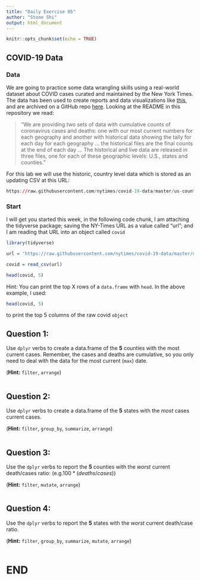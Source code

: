 ```yaml
---
title: "Daily Exercise 05"
author: "Stone Shi"
output: html_document
---
```


```r
knitr::opts_chunk$set(echo = TRUE)
```

## COVID-19 Data

### Data

We are going to practice some data wrangling skills using a real-world dataset about COVID cases curated and maintained by the New York Times. The data has been used to create reports and data visualizations like [this](https://www.nytimes.com/interactive/2020/us/coronavirus-spread.html?referringSource=articleShare), and are archived on a GitHub repo [here](https://github.com/nytimes/covid-19-data). Looking at the README in this repository we read:

> "We are providing two sets of data with cumulative counts of coronavirus cases and deaths: one with our most current numbers for each geography and another with historical data showing the tally for each day for each geography ... the historical files are the final counts at the end of each day ... The historical and live data are released in three files, one for each of these geographic levels: U.S., states and counties."

For this lab we will use the historic, country level data which is stored as an updating CSV at this URL:


```r
https://raw.githubusercontent.com/nytimes/covid-19-data/master/us-counties.csv
```

### Start

I will get you started this week, in the following code chunk, I am attaching the tidyverse package; saving the NY-Times URL as a value called "url"; and I am reading that URL into an object called `covid`

```r
library(tidyverse)

url = 'https://raw.githubusercontent.com/nytimes/covid-19-data/master/us-counties.csv'

covid = read_csv(url)

head(covid, 5)
```

Hint: You can print the top X rows of a `data.frame` with `head`. In the above example, I used:

```r
head(covid, 5)
```

to print the top 5 columns of the raw covid `object` 

## Question 1: 

Use `dplyr` verbs to  create a data.frame of the **5** counties with the most current cases. Remember, the cases and deaths are cumulative, so you only need to deal with the data for the most current (`max`) date.

(**Hint:** `filter`, `arrange`)

```r

```

## Question 2: 

Use `dplyr` verbs to create a data.frame of the **5** states with the _most_ cases current cases. 

(**Hint:** `filter`, `group_by`, `summarize`, `arrange`)

```r

```

## Question 3: 

Use the `dplyr` verbs to report the **5** counties with the _worst_ current death/cases ratio: (e.g.$100* (deaths/cases)$)

(**Hint:** `filter`, `mutate`, `arrange`)

```r

```


## Question 4: 

Use the `dplyr` verbs to report the **5** states with the _worst_ current death/case ratio.

(**Hint:** `filter`, `group_by`, `summarize`, `mutate`, `arrange`)

```r

```


# END



